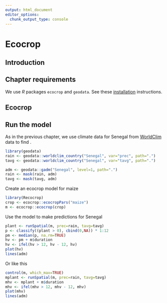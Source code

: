 ```yaml
---
output: html_document
editor_options: 
  chunk_output_type: console
---
```

# Ecocrop


## Introduction 


## Chapter requirements

We use *R* packages `ecocrop` and `geodata`. See these [installation](/installation.html) instructions.


## Ecocrop 




## Run the model 

As in the previous chapter, we use climate data for Senegal from [WorldClim](/data/spatial/climate.html) data to find . 

```r
library(geodata)
rain <- geodata::worldclim_country("Senegal", var="prec", path=".")
tavg <- geodata::worldclim_country("Senegal", var="tavg", path=".")

adm <- geodata::gadm("Senegal", level=1, path=".")
rain <- mask(rain, adm)
tavg <- mask(tavg, adm)
```

Create an ecocrop model for maize

```r
library(Recocrop)
crop <- ecocrop::ecocropPars("maize")
m <- ecocrop::ecocrop(crop)
```

Use the model to make predictions for Senegal

```r
plant <- runSpatial(m, prec=rain, tavg=tavg)
p <- classify((plant > 0), cbind(0,NA)) * 1:12
pm <- median(p, na.rm=TRUE)
hv <- pm + m$duration
hv <- ifel(hv > 12, hv - 12, hv)
plot(hv)
lines(adm)
```
Or like this

```r
control(m, which_max=TRUE)
mplant <- runSpatial(m, prec=rain, tavg=tavg)
mhv <- mplant + m$duration
mhv <- ifel(mhv > 12, mhv - 12, mhv)
plot(mhv)
lines(adm)
```
